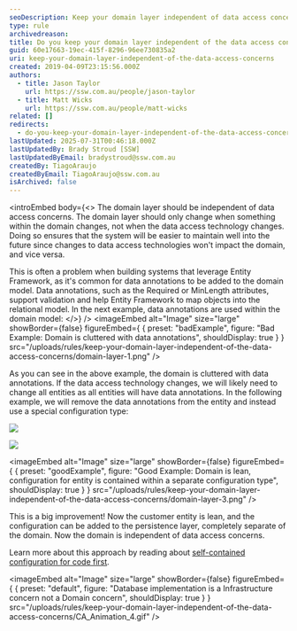 ```yaml
---
seoDescription: Keep your domain layer independent of data access concerns by separating configuration and annotations from your domain model.
type: rule
archivedreason:
title: Do you keep your domain layer independent of the data access concerns?
guid: 60e17663-19ec-415f-8296-96ee730835a2
uri: keep-your-domain-layer-independent-of-the-data-access-concerns
created: 2019-04-09T23:15:56.000Z
authors:
  - title: Jason Taylor
    url: https://ssw.com.au/people/jason-taylor
  - title: Matt Wicks
    url: https://ssw.com.au/people/matt-wicks
related: []
redirects:
  - do-you-keep-your-domain-layer-independent-of-the-data-access-concerns
lastUpdated: 2025-07-31T00:46:18.000Z
lastUpdatedBy: Brady Stroud [SSW]
lastUpdatedByEmail: bradystroud@ssw.com.au
createdBy: TiagoAraujo
createdByEmail: TiagoAraujo@ssw.com.au
isArchived: false
---
```


<introEmbed
  body={<>
The domain layer should be independent of data access concerns. The domain layer should only change when something within the domain changes, not when the data access technology changes. Doing so ensures that the system will be easier to maintain well into the future since changes to data access technologies won't impact the domain, and vice versa.

This is often a problem when building systems that leverage Entity Framework, as it's common for data annotations to be added to the domain model. Data annotations, such as the Required or MinLength attributes, support validation and help Entity Framework to map objects into the relational model. In the next example, data annotations are used within the domain model:
  </>}
/>
<imageEmbed
  alt="Image"
  size="large"
  showBorder={false}
  figureEmbed={ {
    preset: "badExample",
    figure: "Bad Example: Domain is cluttered with data annotations",
    shouldDisplay: true
  } }
  src="/uploads/rules/keep-your-domain-layer-independent-of-the-data-access-concerns/domain-layer-1.png"
/>

As you can see in the above example, the domain is cluttered with data annotations. If the data access technology changes, we will likely need to change all entities as all entities will have data annotations. In the following example, we will remove the data annotations from the entity and instead use a special configuration type:

![](/uploads/rules/keep-your-domain-layer-independent-of-the-data-access-concerns/domain-layer-2.png)

![](/uploads/rules/keep-your-domain-layer-independent-of-the-data-access-concerns/domain-layer-3.png)

<imageEmbed
  alt="Image"
  size="large"
  showBorder={false}
  figureEmbed={ {
    preset: "goodExample",
    figure: "Good Example: Domain is lean, configuration for entity is contained within a separate configuration type",
    shouldDisplay: true
  } }
  src="/uploads/rules/keep-your-domain-layer-independent-of-the-data-access-concerns/domain-layer-3.png"
/>

This is a big improvement! Now the customer entity is lean, and the configuration can be added to the persistence layer, completely separate of the domain. Now the domain is independent of data access concerns.

Learn more about this approach by reading about [self-contained configuration for code first](https://docs.microsoft.com/en-us/ef/core/what-is-new/ef-core-2.0/#self-contained-type-configuration-for-code-first?WT.mc_id=DP-MVP-33518).


<imageEmbed
  alt="Image"
  size="large"
  showBorder={false}
  figureEmbed={ {
    preset: "default",
    figure: "Database implementation is a Infrastructure concern not a Domain concern",
    shouldDisplay: true
  } }
  src="/uploads/rules/keep-your-domain-layer-independent-of-the-data-access-concerns/CA_Animation_4.gif"
/>
